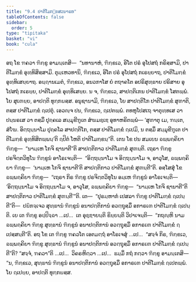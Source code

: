 ```yaml
---
title: "9.4 ປາຕິໂມກ຺ຂສວນາຣຫ"
tableOfContents: false
sidebar:
  order: 5
type: "tipitaka"
basket: "vi"
book: "cula"
---
```



<DynamicBreadcrumb />

<Division number="386" book="cula">

<Paragraph number="1879" book="cula">
ອຖ ໂຂ ຠຄວາ ຠິກ຺ຂູ ອາມນ຺ເຕສິ—  “ນທານາຫໍ, ຠິກ຺ຂເວ, ອິໂຕ ປຣໍ ອຸໂປສຖໍ ກຣິສ຺ສາມິ, ປາຕິໂມກ຺ຂໍ ອຸທ຺ທິສິສ຺ສາມິ. ຕຸມ຺ເຫວທານິ, ຠິກ຺ຂເວ, ອິໂຕ ປຣໍ ອຸໂປສຖໍ ກເຣຍ຺ຍາຖ, ປາຕິໂມກ຺ຂໍ ອຸທ຺ທິເສຍ຺ຍາຖ. ອຏ຺ຐານເມຕໍ, ຠິກ຺ຂເວ, ອນວກາໂສ ຍໍ ຕຖາຄໂຕ ອປຣິສຸທ຺ຘາຍ ປຣິສາຍ ອຸໂປສຖໍ ກເຣຍ຺ຍ, ປາຕິໂມກ຺ຂໍ ອຸທ຺ທິເສຍ຺ຍ. ນ ຈ, ຠິກ຺ຂເວ, ສາປຕ຺ຕິເກນ ປາຕິໂມກ຺ຂໍ ໂສຕພ຺ພໍ. ໂຍ ສຸເຓຍ຺ຍ, ອາປຕ຺ຕິ ທຸກ຺ກຏສ຺ສ. ອນຸຊານາມິ, ຠິກ຺ຂເວ, ໂຍ ສາປຕ຺ຕິໂກ ປາຕິໂມກ຺ຂໍ ສຸຓາຕິ, ຕສ຺ສ ປາຕິໂມກ຺ຂໍ ຐເປຕຸໍ. ເອວຎ຺ຈ ປນ, ຠິກ຺ຂເວ, ຐເປຕພ຺ພໍ. ຕທຫຸໂປສເຖ ຈາຕຸທ຺ທເສ ວາ ປນ຺ນຣເສ ວາ ຕສ຺ມິໍ ປຸຄ຺ຄເລ ສມ຺ມຸຂີຠູເຕ ສໍຆມຊ຺ເຌ ອຸທາຫຣິຕພ຺ພໍ—
</Paragraph>

<Paragraph number="1880" book="cula">
‘ສຸຓາຕຸ ເມ, ຠນ຺ເຕ, ສໍໂຆ. ອິຕ຺ຖນ຺ນາໂມ ປຸຄ຺ຄໂລ ສາປຕ຺ຕິໂກ, ຕສ຺ສ ປາຕິໂມກ຺ຂໍ ຐເປມິ, ນ ຕສ຺ມິໍ ສມ຺ມຸຂີຠູເຕ ປາຕິໂມກ຺ຂໍ ອຸທ຺ທິສິຕພ຺ພນ຺’ຕິ ຐປິຕໍ ໂຫຕິ ປາຕິໂມກ຺ຂນ຺”ຕິ.
</Paragraph>

<Paragraph number="1881" book="cula">
ເຕນ ໂຂ ປນ ສມເຍນ ຉພ຺ພຄ຺ຄິຍາ ຠິກ຺ຂູ—  “ນາມ຺ເຫ ໂກຈິ ຊານາຕີ”ຕິ ສາປຕ຺ຕິກາວ ປາຕິໂມກ຺ຂໍ ສຸຓນ຺ຕິ. ເຖຣາ ຠິກ຺ຂູ ປຣຈິຕ຺ຕວິທຸໂນ ຠິກ຺ຂູນໍ ອາໂຣເຈນ຺ຕິ—  “ອິຕ຺ຖນ຺ນາໂມ ຈ ອິຕ຺ຖນ຺ນາໂມ ຈ, ອາວຸໂສ, ຉພ຺ພຄ຺ຄິຍາ ຠິກ຺ຂູ—  ‘ນາມ຺ເຫ ໂກຈິ ຊານາຕີ’ຕິ ສາປຕ຺ຕິກາວ ປາຕິໂມກ຺ຂໍ ສຸຓນ຺ຕີ”ຕິ. ອສ຺ໂສສຸໍ ໂຂ ຉພ຺ພຄ຺ຄິຍາ ຠິກ຺ຂູ—  “ເຖຣາ ກິຣ ຠິກ຺ຂູ ປຣຈິຕ຺ຕວິທຸໂນ ອມ຺ເຫ ຠິກ຺ຂູນໍ ອາໂຣເຈນ຺ຕິ—  ‘ອິຕ຺ຖນ຺ນາໂມ ຈ ອິຕ຺ຖນ຺ນາໂມ ຈ, ອາວຸໂສ, ຉພ຺ພຄ຺ຄິຍາ ຠິກ຺ຂູ—  “ນາມ຺ເຫ ໂກຈິ ຊານາຕີ”ຕິ ສາປຕ຺ຕິກາວ ປາຕິໂມກ຺ຂໍ ສຸຓນ຺ຕີ’”ຕິ.
</Paragraph>

<Paragraph number="1882" book="cula">
ເຕ—  “ປຸຣມ຺ຫາກໍ ເປສລາ ຠິກ຺ຂູ ປາຕິໂມກ຺ຂໍ ຐເປນ຺ຕີ”ຕິ—  ປຏິກຈ຺ເຈວ ສຸທ຺ຘານໍ ຠິກ຺ຂູນໍ ອນາປຕ຺ຕິການໍ ອວຕ຺ຖຸສ຺ມິໍ ອກາຣເຓ ປາຕິໂມກ຺ຂໍ ຐເປນ຺ຕິ. ເຍ ເຕ ຠິກ຺ຂູ ອປ຺ປິຈ຺ຉາ …ເປ…  ເຕ ອຸຊ຺ຌາຍນ຺ຕິ ຂິຍ຺ຍນ຺ຕິ ວິປາເຈນ຺ຕິ—  “ກຖຎ຺ຫິ ນາມ ຉພ຺ພຄ຺ຄິຍາ ຠິກ຺ຂູ ສຸທ຺ຘານໍ ຠິກ຺ຂູນໍ ອນາປຕ຺ຕິການໍ ອວຕ຺ຖຸສ຺ມິໍ ອກາຣເຓ ປາຕິໂມກ຺ຂໍ ຐເປສ຺ສນ຺ຕີ”ຕິ. ອຖ ໂຂ ເຕ ຠິກ຺ຂູ ຠຄວໂຕ ເອຕມຕ຺ຖໍ ອາໂຣເຈສຸໍ …ເປ…  “ສຈ຺ຈໍ ກິຣ, ຠິກ຺ຂເວ, ຉພ຺ພຄ຺ຄິຍາ ຠິກ຺ຂູ ສຸທ຺ຘານໍ ຠິກ຺ຂູນໍ ອນາປຕ຺ຕິການໍ ອວຕ຺ຖຸສ຺ມິໍ ອກາຣເຓ ປາຕິໂມກ຺ຂໍ ຐເປນ຺ຕີ”ຕິ? “ສຈ຺ຈໍ, ຠຄວາ”ຕິ …ເປ…  ວິຄຣຫິຕ຺ວາ …ເປ…  ຘມ຺ມິໍ ກຖໍ ກຕ຺ວາ ຠິກ຺ຂູ ອາມນ຺ເຕສິ—  “ນ, ຠິກ຺ຂເວ, ສຸທ຺ຘານໍ ຠິກ຺ຂູນໍ ອນາປຕ຺ຕິການໍ ອວຕ຺ຖຸສ຺ມິໍ ອກາຣເຓ ປາຕິໂມກ຺ຂໍ ຐເປຕພ຺ພໍ. ໂຍ ຐເປຍ຺ຍ, ອາປຕ຺ຕິ ທຸກ຺ກຏສ຺ສ.
</Paragraph>
</Division>